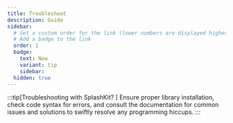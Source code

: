 ```yaml
---
title: Troubleshoot
description: Guide
sidebar:
  # Set a custom order for the link (lower numbers are displayed higher up)
  # Add a badge to the link
  order: 1
  badge:
    text: New
    variant: tip
    sidebar:
  hidden: true
---
```







:::tip[Troubleshooting with SplashKit? ] 
Ensure proper library installation, check code syntax for errors, and consult the documentation for common issues and solutions to swiftly resolve any programming hiccups.
:::

<CardGrid>
	<LinkCard title="Windows" icon="pencil" description="FAQs on Window OS Troubleshooting " href="/troubleshoot/windows/windows/" />
	<LinkCard title="MacOS" icon="pencil" description="FAQs on MacOS Troubleshooting"  href="/troubleshoot/macos/mac/" />
</CardGrid>


